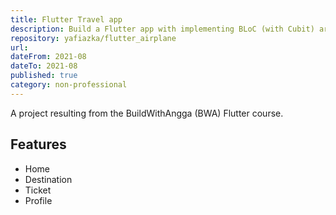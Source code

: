 ```yaml
---
title: Flutter Travel app
description: Build a Flutter app with implementing BLoC (with Cubit) architecture, and activating Null Safety in Flutter.
repository: yafiazka/flutter_airplane
url: 
dateFrom: 2021-08
dateTo: 2021-08
published: true
category: non-professional
---
```



A project resulting from the BuildWithAngga (BWA) Flutter course.

## Features

- Home
- Destination
- Ticket
- Profile


